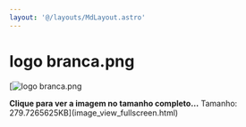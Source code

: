 ```yaml
---
layout: '@/layouts/MdLayout.astro'
---
```






logo branca.png
===============







[<Image src="https://arapiraca.ufal.br/graduacao/ciencia-da-computacao/documentos/logo-do-curso/logo-cc-branca.png/%40%40images/6ea31363-96c3-4795-bad1-de8329684d10.png" alt="logo branca.png" inferSize />




**Clique para ver a imagem no tamanho completo…**
Tamanho: 279.7265625KB](image_view_fullscreen.html)







